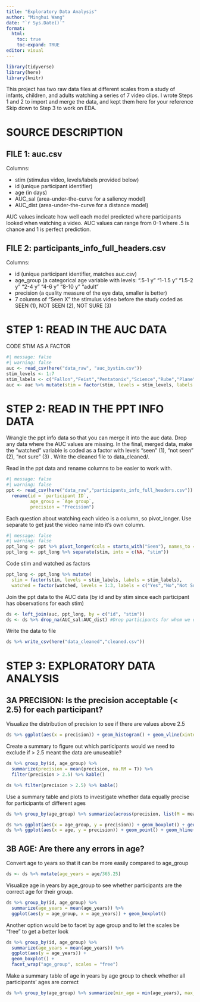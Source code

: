 ```yaml
---
title: "Exploratory Data Analysis"
author: "Minghui Wang"
date: "`r Sys.Date()`"
format: 
  html:
    toc: true
    toc-expand: TRUE
editor: visual
---
```


```r
library(tidyverse)
library(here)
library(knitr)
```

This project has two raw data files at different scales from a study of infants, children, and adults watching a series of 7 video clips. 
I wrote Steps 1 and 2 to import and merge the data, and kept them here for your reference
Skip down to Step 3 to work on EDA.

# SOURCE DESCRIPTION

## FILE 1: auc.csv

Columns:

- stim (stimulus video, levels/labels provided below)
- id (unique participant identifier)
- age (in days)
- AUC_sal (area-under-the-curve for a saliency model)
- AUC_dist (area-under-the-curve for a distance model)

AUC values indicate how well each model predicted where participants looked when watching a video. 
AUC values can range from 0-1 where .5 is chance and 1 is perfect prediction. 

## FILE 2: participants_info_full_headers.csv

Columns:

- id (unique participant identifier, matches auc.csv)
- age_group (a categorical age variable with levels: ".5-1 y" "1-1.5 y" "1.5-2 y" "2-4 y" "4-6 y" "8-10 y" "adult" 
- precision (a quality measure of the eye data, smaller is better)
- 7 columns of "Seen X" the stimulus video before the study coded as SEEN (1), NOT SEEN (2), NOT SURE (3) 

# STEP 1: READ IN THE AUC DATA

CODE STIM AS A FACTOR 

```r
#| message: false
#| warning: false
auc <- read_csv(here("data_raw", "auc_bystim.csv"))
stim_levels <- 1:7
stim_labels <- c("Fallon","Feist","Pentatonix","Science","Rube","Plane","Dogs")
auc <- auc %>% mutate(stim = factor(stim, levels = stim_levels, labels = stim_labels))
```
# STEP 2: READ IN THE PPT INFO DATA
Wrangle the ppt info data so that you can merge it into the auc data.
Drop any data where the AUC values are missing.
In the final, merged data, make the "watched" variable is coded as a factor with levels "seen" (1), "not seen" (2), "not sure" (3) .
Write the cleaned file to data_cleaned/.

Read in the ppt data and rename columns to be easier to work with.
```r
#| message: false
#| warning: false
ppt <- read_csv(here("data_raw","participants_info_full_headers.csv")) %>% 
  rename(id = `participant ID`,
         age_group = `Age group`,
         precision = "Precision")
```

Each question about watching each video is a column, so pivot_longer. 
Use separate to get just the video name into it's own column. 
```r
#| message: false
#| warning: false
ppt_long <- ppt %>% pivot_longer(cols = starts_with("Seen"), names_to = "stim", values_to = "watched")
ppt_long <- ppt_long %>% separate(stim, into = c(NA, "stim"))
```

Code stim and watched as factors
```r
ppt_long <- ppt_long %>% mutate(
  stim = factor(stim, levels = stim_labels, labels = stim_labels),
  watched = factor(watched, levels = 1:3, labels = c("Yes","No","Not Sure")))
```

Join the ppt data to the AUC data (by id and by stim since each participant has observations for each stim)
```r
ds <- left_join(auc, ppt_long, by = c("id", "stim"))
ds <- ds %>% drop_na(AUC_sal:AUC_dist) #Drop participants for whom we don't have data for the DV
```

Write the data to file
```r
ds %>% write_csv(here("data_cleaned","cleaned.csv"))
```

# STEP 3: EXPLORATORY DATA ANALYSIS

## 3A PRECISION: Is the precision acceptable (< 2.5) for each participant? 

Visualize the distribution of precision to see if there are values above 2.5
```r
ds %>% ggplot(aes(x = precision)) + geom_histogram() + geom_vline(xintercept = 2.5)
```

Create a summary to figure out which participants would we need to exclude if > 2.5 meant the data are unuseable? 
```r
ds %>% group_by(id, age_group) %>% 
  summarize(precision = mean(precision, na.RM = T)) %>% 
  filter(precision > 2.5) %>% kable()
```

```r
ds %>% filter(precision > 2.5) %>% kable()
```




Use a summary table and plots to investigate whether data equally precise for participants of different ages
```r
ds %>% group_by(age_group) %>% summarize(across(precision, list(M = mean, MIN = min, MAX = max))) %>% kable()

ds %>% ggplot(aes(x = age_group, y = precision)) + geom_boxplot() + geom_hline(yintercept = 2.5)
ds %>% ggplot(aes(x = age, y = precision)) + geom_point() + geom_hline(yintercept = 2.5)

```


## 3B AGE: Are there any errors in age? 

Convert age to years so that it can be more easily compared to age_group
```r
ds <- ds %>% mutate(age_years = age/365.25)
```


Visualize age in years by age_group to see whether participants are the correct age for their group.
```r
ds %>% group_by(id, age_group) %>% 
  summarize(age_years = mean(age_years)) %>% 
  ggplot(aes(y = age_group, x = age_years)) + geom_boxplot()
```

Another option would be to facet by age group and to let the scales be "free" to get a better look
```r
ds %>% group_by(id, age_group) %>% 
  summarize(age_years = mean(age_years)) %>% 
  ggplot(aes(y = age_years)) + 
  geom_boxplot() + 
  facet_wrap("age_group", scales = "free")
```

Make a summary table of age in years by age group to check whether all participants' ages are correct
```r
ds %>% group_by(age_group) %>% summarize(min_age = min(age_years), max_age = max(age_years)) %>% kable()
```


